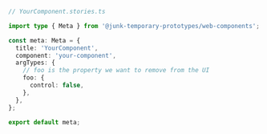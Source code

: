 ```ts
// YourComponent.stories.ts

import type { Meta } from '@junk-temporary-prototypes/web-components';

const meta: Meta = {
  title: 'YourComponent',
  component: 'your-component',
  argTypes: {
    // foo is the property we want to remove from the UI
    foo: {
      control: false,
    },
  },
};

export default meta;
```
